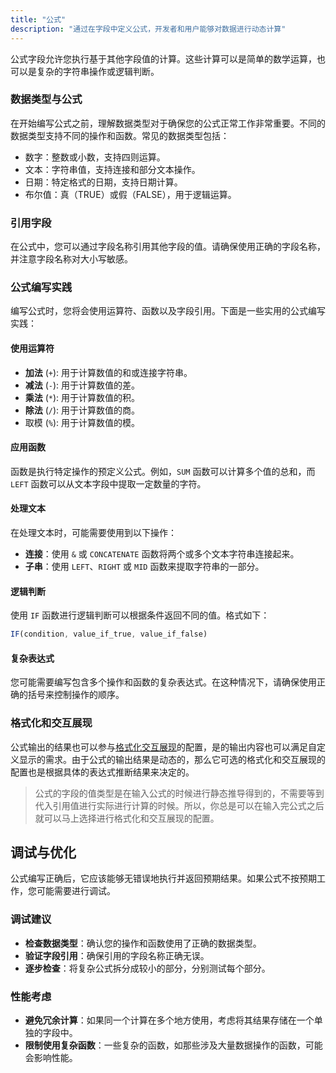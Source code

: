 ```yaml
---
title: "公式"
description: "通过在字段中定义公式，开发者和用户能够对数据进行动态计算"
---
```


公式字段允许您执行基于其他字段值的计算。这些计算可以是简单的数学运算，也可以是复杂的字符串操作或逻辑判断。

### 数据类型与公式

在开始编写公式之前，理解数据类型对于确保您的公式正常工作非常重要。不同的数据类型支持不同的操作和函数。常见的数据类型包括：

* 数字：整数或小数，支持四则运算。
* 文本：字符串值，支持连接和部分文本操作。
* 日期：特定格式的日期，支持日期计算。
* 布尔值：真（TRUE）或假（FALSE），用于逻辑运算。

### 引用字段

在公式中，您可以通过字段名称引用其他字段的值。请确保使用正确的字段名称，并注意字段名称对大小写敏感。

### 公式编写实践

编写公式时，您将会使用运算符、函数以及字段引用。下面是一些实用的公式编写实践：

#### 使用运算符

* **加法** (`+`): 用于计算数值的和或连接字符串。
* **减法** (`-`): 用于计算数值的差。
* **乘法** (`*`): 用于计算数值的积。
* **除法** (`/`): 用于计算数值的商。
* 取模 (`%`): 用于计算数值的模。

#### 应用函数

函数是执行特定操作的预定义公式。例如，`SUM` 函数可以计算多个值的总和，而 `LEFT` 函数可以从文本字段中提取一定数量的字符。

#### 处理文本

在处理文本时，可能需要使用到以下操作：

* **连接**：使用 `&` 或 `CONCATENATE` 函数将两个或多个文本字符串连接起来。
* **子串**：使用 `LEFT`、`RIGHT` 或 `MID` 函数来提取字符串的一部分。

#### 逻辑判断

使用 `IF` 函数进行逻辑判断可以根据条件返回不同的值。格式如下：

```js
IF(condition, value_if_true, value_if_false)
```

#### 复杂表达式

您可能需要编写包含多个操作和函数的复杂表达式。在这种情况下，请确保使用正确的括号来控制操作的顺序。

### 格式化和交互展现

公式输出的结果也可以参与[格式化](/ji-ben-gong-neng/zi-duan/tong-yong/ge-shi-hua)[交互展现](/ji-ben-gong-neng/zi-duan/tong-yong/jiao-hu-zhan-xian)的配置，是的输出内容也可以满足自定义显示的需求。由于公式的输出结果是动态的，那么它可选的格式化和交互展现的配置也是根据具体的表达式推断结果来决定的。

> 公式的字段的值类型是在输入公式的时候进行静态推导得到的，不需要等到代入引用值进行实际进行计算的时候。所以，你总是可以在输入完公式之后就可以马上选择进行格式化和交互展现的配置。

## 调试与优化

公式编写正确后，它应该能够无错误地执行并返回预期结果。如果公式不按预期工作，您可能需要进行调试。

### 调试建议

* **检查数据类型**：确认您的操作和函数使用了正确的数据类型。
* **验证字段引用**：确保引用的字段名称正确无误。
* **逐步检查**：将复杂公式拆分成较小的部分，分别测试每个部分。

### 性能考虑

* **避免冗余计算**：如果同一个计算在多个地方使用，考虑将其结果存储在一个单独的字段中。
* **限制使用复杂函数**：一些复杂的函数，如那些涉及大量数据操作的函数，可能会影响性能。

